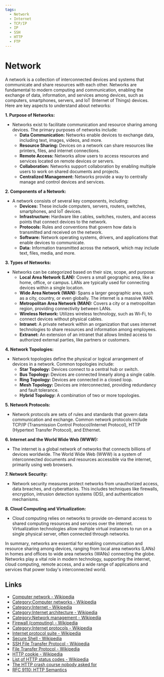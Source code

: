 ```yaml
---
tags:
  - Network
  - Internet
  - TCP/IP
  - IP
  - SSH
  - HTTP
  - FTP
---
```


# Network

A network is a collection of interconnected devices and systems that communicate and share resources with each other. Networks are fundamental to modern computing and communication, enabling the exchange of data, information, and services among devices, such as computers, smartphones, servers, and IoT (Internet of Things) devices. Here are key aspects to understand about networks:

**1. Purpose of Networks:**

- Networks exist to facilitate communication and resource sharing among devices. The primary purposes of networks include:
  - **Data Communication:** Networks enable devices to exchange data, including text, images, videos, and more.
  - **Resource Sharing:** Devices on a network can share resources like printers, files, and internet connections.
  - **Remote Access:** Networks allow users to access resources and services located on remote devices or servers.
  - **Collaboration:** Networks support collaboration by enabling multiple users to work on shared documents and projects.
  - **Centralized Management:** Networks provide a way to centrally manage and control devices and services.

**2. Components of a Network:**

- A network consists of several key components, including:
  - **Devices:** These include computers, servers, routers, switches, smartphones, and IoT devices.
  - **Infrastructure:** Hardware like cables, switches, routers, and access points that connect devices to the network.
  - **Protocols:** Rules and conventions that govern how data is transmitted and received on the network.
  - **Software:** Network operating systems, drivers, and applications that enable devices to communicate.
  - **Data:** Information transmitted across the network, which may include text, files, media, and more.

**3. Types of Networks:**

- Networks can be categorized based on their size, scope, and purpose:
  - **Local Area Network (LAN):** Covers a small geographic area, like a home, office, or campus. LANs are typically used for connecting devices within a single location.
  - **Wide Area Network (WAN):** Spans a larger geographic area, such as a city, country, or even globally. The internet is a massive WAN.
  - **Metropolitan Area Network (MAN):** Covers a city or a metropolitan region, providing connectivity between LANs.
  - **Wireless Network:** Utilizes wireless technology, such as Wi-Fi, to connect devices without physical cables.
  - **Intranet:** A private network within an organization that uses internet technologies to share resources and information among employees.
  - **Extranet:** An extension of an intranet that allows limited access to authorized external parties, like partners or customers.

**4. Network Topologies:**

- Network topologies define the physical or logical arrangement of devices in a network. Common topologies include:
  - **Star Topology:** Devices connect to a central hub or switch.
  - **Bus Topology:** Devices are connected linearly along a single cable.
  - **Ring Topology:** Devices are connected in a closed loop.
  - **Mesh Topology:** Devices are interconnected, providing redundancy and fault tolerance.
  - **Hybrid Topology:** A combination of two or more topologies.

**5. Network Protocols:**

- Network protocols are sets of rules and standards that govern data communication and exchange. Common network protocols include TCP/IP (Transmission Control Protocol/Internet Protocol), HTTP (Hypertext Transfer Protocol), and Ethernet.

**6. Internet and the World Wide Web (WWW):**

- The internet is a global network of networks that connects billions of devices worldwide. The World Wide Web (WWW) is a system of interconnected documents and resources accessible via the internet, primarily using web browsers.

**7. Network Security:**

- Network security measures protect networks from unauthorized access, data breaches, and cyberattacks. This includes techniques like firewalls, encryption, intrusion detection systems (IDS), and authentication mechanisms.

**8. Cloud Computing and Virtualization:**

- Cloud computing relies on networks to provide on-demand access to shared computing resources and services over the internet. Virtualization technologies allow multiple virtual instances to run on a single physical server, often connected through networks.

In summary, networks are essential for enabling communication and resource sharing among devices, ranging from local area networks (LANs) in homes and offices to wide area networks (WANs) connecting the globe. Networks play a vital role in modern technology, supporting the internet, cloud computing, remote access, and a wide range of applications and services that power today's interconnected world.

## Links

- [Computer network - Wikipedia](https://en.wikipedia.org/wiki/Computer_network)
- [Category:Computer networks - Wikipedia](https://en.wikipedia.org/wiki/Category:Computer_networks)
- [Category:Internet - Wikipedia](https://en.wikipedia.org/wiki/Category:Internet)
- [Category:Internet architecture - Wikipedia](https://en.wikipedia.org/wiki/Category:Internet_architecture)
- [Category:Network management - Wikipedia](https://en.wikipedia.org/wiki/Category:Network_management)
- [Firewall (computing) - Wikipedia](<https://en.wikipedia.org/wiki/Firewall_(computing)>)
- [Category:Internet protocols - Wikipedia](https://en.wikipedia.org/wiki/Category:Internet_protocols)
- [Internet protocol suite - Wikipedia](https://en.wikipedia.org/wiki/Internet_protocol_suite)
- [Secure Shell - Wikipedia](https://en.wikipedia.org/wiki/Secure_Shell)
- [SSH File Transfer Protocol - Wikipedia](https://en.wikipedia.org/wiki/SSH_File_Transfer_Protocol)
- [File Transfer Protocol - Wikipedia](https://en.wikipedia.org/wiki/File_Transfer_Protocol)
- [HTTP cookie - Wikipedia](https://en.wikipedia.org/wiki/HTTP_cookie)
- [List of HTTP status codes - Wikipedia](https://en.wikipedia.org/wiki/List_of_HTTP_status_codes)
- [The HTTP crash course nobody asked for](https://fasterthanli.me/articles/the-http-crash-course-nobody-asked-for)
- [RFC 9110: HTTP Semantics](https://www.rfc-editor.org/rfc/rfc9110.html)
